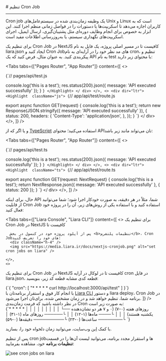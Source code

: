 

<Layout>
<Head>
<title>مستندات تنظیم Cron Job در NextJS - لیارا</title>
<meta property="og:title" content="مستندات خدمات رایانش ابری لیارا" />
<meta property="og:description" content="مستندات مربوط به نحوه تنظیم Cron Job در پلتفرم NextJS در لیارا"  />
</Head>
# تنظیم Cron Job
<hr className="mb-2" />

Cron job یک وظیفه زمان‌بندی شده در سیستم‌عامل‌های Unix و Linux است که به کاربران اجازه می‌دهد تا اسکریپت‌ها یا دستورات را در فواصل زمانی منظم اجرا کنند. این ابزار به خصوص برای انجام وظایف دوره‌ای مثل پشتیبان‌گیری، ارسال ایمیل، اجرای اسکریپت‌های نگهداری سیستم، یا به‌روزرسانی اطلاعات مفید است.
<div className="h-4" />

برای تنظیم یک Cron Job در NextJS
کافیست تا در مسیر اصلی پروژه، یک فایل به نام <Important>liara.json</Important> ایجاد کنید و Cron Jobهای مد نظر خود را در
آرایه‌ای به نام <Important>cron</Important>، تنظیم و پیکربندی کنید. 
به عنوان مثال، 
فرض کنید که یک API به نام test با محتوای زیر دارید: 

<Tabs 
    tabs={["Pages Router", "App Router"]} 
    content={[
    <>
        <div dir="ltr">
          <Highlight  className="js">
          {`// pages/api/test.js

  console.log('this is a test');
  res.status(200).json({ message: 'API executed successfully' });
}
`}
          </Highlight>
        </ div>
    </>,
    <>
        <div dir="ltr">
          <Highlight  className="js">
          {`// app/api/test/route.js

export async function GET(request) {
  console.log('this is a test');
  return new Response(JSON.stringify({ message: 'API executed successfully' }), {
    status: 200,
    headers: {
      'Content-Type': 'application/json',
    },
  });
}
`}
          </Highlight>
        </ div>
    </>,
    ]}
/>

و یا اگر که از <a href="/paas/nextjs/how-tos/use-type-script/" className="text-[#2196f3]">TypeScript</a> استفاده می‌کنید؛ محتوای APIتان می‌تواند مانند زیر باشد: 

<Tabs 
    tabs={["Pages Router", "App Router"]} 
    content={[
    <>
        <div dir="ltr">
          <Highlight  className="ts">
          {`// pages/api/test.ts

  console.log('this is a test');
  res.status(200).json({ message: 'API executed successfully' });
}
`}
          </Highlight>
        </ div>
    </>,
    <>
        <div dir="ltr">
          <Highlight  className="ts">
          {`// app/api/test/route.ts


export async function GET(request: NextRequest) {
  console.log('this is a test');
  return NextResponse.json({ message: 'API executed successfully' }, { status: 200 });
}
`}
          </Highlight>
        </ div>
    </>,
    ]}
/>

حال، برای اینکه API شما، مثلاً در هر دقیقه، به صورت خودکار اجرا شود؛ شما می‌توانید از قابلیت Cron Job استفاده کنید 
و با استفاده یکی از روش‌های زیر، آن را در پروژه خود فعال کنید:

<Tabs 
    tabs={["Liara Console", "Liara CLI"]} 
    content={[
    <>
      برای تنظیم یک Cron Job در NextJS کافیست تا

      پس از آپلود پروژه خود در کنسول در بخش <b>تنظیمات پلتفرم</b>، Cron Jobهای خود را تعریف کنید:
      <div className="h-4" />
      <img src="https://media.liara.ir/docs/nextjs-cronjob.png" alt="set cron jobs on liara" />
      
    </>,
    <>

برای تنظیم یک Cron Job در NextJS کافیست تا در لوکال در آرایه <Important>cron</Important> در فایل <Important>liara.json</Important>، قطعه کدی مشابه قطعه کد زیر، بنویسید:
<div className="h-2" />
<div dir="ltr">
<Highlight  className="json">
{`{
  "cron": [
    "* * * * * curl http://localhost:3000/api/test"
  ]
}`}
</Highlight>
</ div>
<div className="h-2" />
با انجام کار فوق و استقرار برنامه‌تان با <a href="/references/cli/about" className="text-[#2196f3]">Liara CLI</a> و دستور <Important>liara deploy</Important>، Cron Job در برنامه شما، تنظیم خواهد شد
و در زمان مشخص شده، برای‌تان اجرا می‌شود. 
    </>
    ]}
/>


<Section id="cron-format" title="فرمت زمان‌بندی Cron Job" />
در نظر داشته باشید که فرمت زمان‌بندی Cron به صورت زیر است:
<div className="h-2" />
<div dir="ltr">
<Highlight  className="scss">
{`* * * * *
│ │ │ │ │
│ │ │ │ └── روزهای هفته (۰-۷) (۰ و ۷ هر دو نشان‌دهنده یکشنبه هستند)
│ │ │ └──── ماه‌ها (۱-۱۲)
│ │ └────── روزهای ماه (۱-۳۱)
│ └──────── ساعت‌ها (۰-۲۳)
└────────── دقیقه‌ها (۰-۵۹)
`}
</Highlight>
</ div>
<div className="h-2" />

<Alert variant="success">
<p>
    با کمک <a href="https://crontab.guru/" className="text-[#2196f3] ">این</a> وب‌سایت، می‌توانید زمان دلخواه خود را، بسازید.
</p>
</Alert>


پس از تنظیم cron jobها و استقرار مجدد برنامه، می‌توانید لیست آن‌ها را در قسمت **تنظیمات برنامه** خود، مشاهده بفرمایید:
<div className="h-2" />
<img src="https://media.liara.ir/docs/see-cron-jobs.png" alt="see cron jobs on liara" />

</Layout>